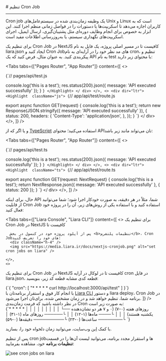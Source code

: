 

<Layout>
<Head>
<title>مستندات تنظیم Cron Job در NextJS - لیارا</title>
<meta property="og:title" content="مستندات خدمات رایانش ابری لیارا" />
<meta property="og:description" content="مستندات مربوط به نحوه تنظیم Cron Job در پلتفرم NextJS در لیارا"  />
</Head>
# تنظیم Cron Job
<hr className="mb-2" />

Cron job یک وظیفه زمان‌بندی شده در سیستم‌عامل‌های Unix و Linux است که به کاربران اجازه می‌دهد تا اسکریپت‌ها یا دستورات را در فواصل زمانی منظم اجرا کنند. این ابزار به خصوص برای انجام وظایف دوره‌ای مثل پشتیبان‌گیری، ارسال ایمیل، اجرای اسکریپت‌های نگهداری سیستم، یا به‌روزرسانی اطلاعات مفید است.
<div className="h-4" />

برای تنظیم یک Cron Job در NextJS
کافیست تا در مسیر اصلی پروژه، یک فایل به نام <Important>liara.json</Important> ایجاد کنید و Cron Jobهای مد نظر خود را در
آرایه‌ای به نام <Important>cron</Important>، تنظیم و پیکربندی کنید. 
به عنوان مثال، 
فرض کنید که یک API به نام test با محتوای زیر دارید: 

<Tabs 
    tabs={["Pages Router", "App Router"]} 
    content={[
    <>
        <div dir="ltr">
          <Highlight  className="js">
          {`// pages/api/test.js

  console.log('this is a test');
  res.status(200).json({ message: 'API executed successfully' });
}
`}
          </Highlight>
        </ div>
    </>,
    <>
        <div dir="ltr">
          <Highlight  className="js">
          {`// app/api/test/route.js

export async function GET(request) {
  console.log('this is a test');
  return new Response(JSON.stringify({ message: 'API executed successfully' }), {
    status: 200,
    headers: {
      'Content-Type': 'application/json',
    },
  });
}
`}
          </Highlight>
        </ div>
    </>,
    ]}
/>

و یا اگر که از <a href="/paas/nextjs/how-tos/use-type-script/" className="text-[#2196f3]">TypeScript</a> استفاده می‌کنید؛ محتوای APIتان می‌تواند مانند زیر باشد: 

<Tabs 
    tabs={["Pages Router", "App Router"]} 
    content={[
    <>
        <div dir="ltr">
          <Highlight  className="ts">
          {`// pages/api/test.ts

  console.log('this is a test');
  res.status(200).json({ message: 'API executed successfully' });
}
`}
          </Highlight>
        </ div>
    </>,
    <>
        <div dir="ltr">
          <Highlight  className="ts">
          {`// app/api/test/route.ts


export async function GET(request: NextRequest) {
  console.log('this is a test');
  return NextResponse.json({ message: 'API executed successfully' }, { status: 200 });
}
`}
          </Highlight>
        </ div>
    </>,
    ]}
/>

حال، برای اینکه API شما، مثلاً در هر دقیقه، به صورت خودکار اجرا شود؛ شما می‌توانید از قابلیت Cron Job استفاده کنید 
و با استفاده یکی از روش‌های زیر، آن را در پروژه خود فعال کنید:

<Tabs 
    tabs={["Liara Console", "Liara CLI"]} 
    content={[
    <>
      برای تنظیم یک Cron Job در NextJS کافیست تا

      پس از آپلود پروژه خود در کنسول در بخش <b>تنظیمات پلتفرم</b>، Cron Jobهای خود را تعریف کنید:
      <div className="h-4" />
      <img src="https://media.liara.ir/docs/nextjs-cronjob.png" alt="set cron jobs on liara" />
      
    </>,
    <>

برای تنظیم یک Cron Job در NextJS کافیست تا در لوکال در آرایه <Important>cron</Important> در فایل <Important>liara.json</Important>، قطعه کدی مشابه قطعه کد زیر، بنویسید:
<div className="h-2" />
<div dir="ltr">
<Highlight  className="json">
{`{
  "cron": [
    "* * * * * curl http://localhost:3000/api/test"
  ]
}`}
</Highlight>
</ div>
<div className="h-2" />
با انجام کار فوق و استقرار برنامه‌تان با <a href="/references/cli/about" className="text-[#2196f3]">Liara CLI</a> و دستور <Important>liara deploy</Important>، Cron Job در برنامه شما، تنظیم خواهد شد
و در زمان مشخص شده، برای‌تان اجرا می‌شود. 
    </>
    ]}
/>


<Section id="cron-format" title="فرمت زمان‌بندی Cron Job" />
در نظر داشته باشید که فرمت زمان‌بندی Cron به صورت زیر است:
<div className="h-2" />
<div dir="ltr">
<Highlight  className="scss">
{`* * * * *
│ │ │ │ │
│ │ │ │ └── روزهای هفته (۰-۷) (۰ و ۷ هر دو نشان‌دهنده یکشنبه هستند)
│ │ │ └──── ماه‌ها (۱-۱۲)
│ │ └────── روزهای ماه (۱-۳۱)
│ └──────── ساعت‌ها (۰-۲۳)
└────────── دقیقه‌ها (۰-۵۹)
`}
</Highlight>
</ div>
<div className="h-2" />

<Alert variant="success">
<p>
    با کمک <a href="https://crontab.guru/" className="text-[#2196f3] ">این</a> وب‌سایت، می‌توانید زمان دلخواه خود را، بسازید.
</p>
</Alert>


پس از تنظیم cron jobها و استقرار مجدد برنامه، می‌توانید لیست آن‌ها را در قسمت **تنظیمات برنامه** خود، مشاهده بفرمایید:
<div className="h-2" />
<img src="https://media.liara.ir/docs/see-cron-jobs.png" alt="see cron jobs on liara" />

</Layout>